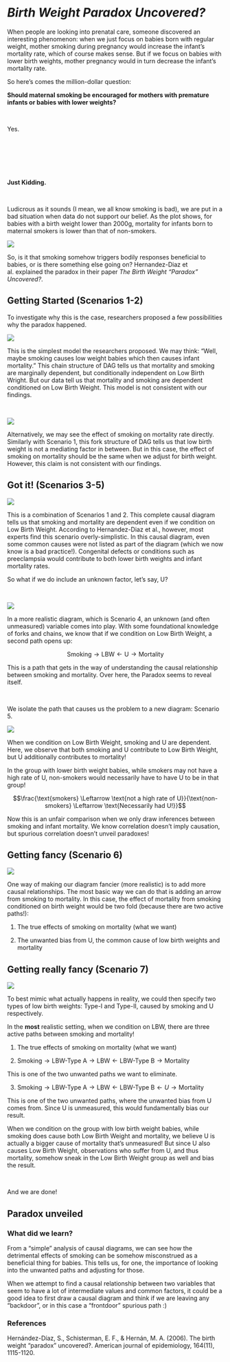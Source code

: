 # *Birth Weight Paradox Uncovered?*

When people are looking into prenatal care, someone discovered an interesting phenomenon: when we just focus on babies born with regular weight, mother smoking during pregnancy would increase the infant's mortality rate, which of course makes sense. But if we focus on babies with lower birth weights, mother pregnancy would in turn decrease the infant's mortality rate. 

So here's comes the million-dollar question: 

**Should maternal smoking be encouraged for mothers with premature infants or babies with lower weights?**

&nbsp;

Yes.

&nbsp;

&nbsp;

&nbsp;

**Just Kidding.**

&nbsp;

Ludicrous as it sounds (I mean, we all know smoking is bad), we are put in a bad situation when data do not support our belief. As the plot shows, for babies with a birth weight lower than 2000g, mortality for infants born to maternal smokers is lower than that of non-smokers. 

![](Mortality.png)

So, is it that smoking somehow triggers bodily responses beneficial to babies, or is there something else going on? Hernandez-Diaz et al. explained the paradox in their paper *The Birth Weight "Paradox" Uncovered?*.

## Getting Started (Scenarios 1-2)

To investigate why this is the case, researchers proposed a few possibilities why the paradox happened. 

![](Scenario1.png)

This is the simplest model the researchers proposed. We may think: "Well, maybe smoking causes low weight babies which then causes infant mortality." This chain structure of DAG tells us that mortality and smoking are marginally dependent, but conditionally independent on Low Birth Wright. But our data tell us that mortality and smoking are dependent conditioned on Low Birth Weight. This model is not consistent with our findings.

&nbsp;

![](Scenario2.png)

Alternatively, we may see the effect of smoking on mortality rate directly. Similarly with Scenario 1, this fork structure of DAG tells us that low birth weight is not a mediating factor in between. But in this case, the effect of smoking on mortality should be the same when we adjust for birth weight. However, this claim is not consistent with our findings.

## Got it! (Scenarios 3-5)

![](Scenario3.png)

This is a combination of Scenarios 1 and 2. This complete causal diagram tells us that smoking and mortality are dependent even if we condition on Low Birth Weight. According to Hernandez-Diaz et al., however, most experts find this scenario overly-simplistic. In this causal diagram, even some common causes were not listed as part of the diagram (which we now know is a bad practice!). Congenital defects or conditions such as preeclampsia would contribute to both lower birth weights and infant mortality rates. 

So what if we do include an unknown factor, let's say, U?

&nbsp;

![](Scenario4.png)

In a more realistic diagram, which is Scenario 4, an unknown (and often unmeasured) variable comes into play. With some foundational knowledge of forks and chains, we know that if we condition on Low Birth Weight, a second path opens up:

$$\text{Smoking} \rightarrow \text{LBW} \leftarrow \text{U} \rightarrow \text{Mortality}$$

This is a path that gets in the way of understanding the causal relationship between smoking and mortality. Over here, the Paradox seems to reveal itself.

&nbsp;

We isolate the path that causes us the problem to a new diagram: Scenario 5.

![](Scenario5.png)

When we condition on Low Birth Weight, smoking and U are dependent. Here, we observe that both smoking and U contribute to Low Birth Weight, but U additionally contributes to mortality!

In the group with lower birth weight babies, while smokers may not have a high rate of U, non-smokers would necessarily have to have U to be in that group!

$$\frac{\text{smokers} \Leftarrow \text{not a high rate of U}}{\text{non-smokers} \Leftarrow \text{Necessarily had U!}}$$

Now this is an unfair comparison when we only draw inferences between smoking and infant mortality.  We know correlation doesn't imply causation, but spurious correlation doesn’t unveil paradoxes!

## Getting fancy (Scenario 6)

![](Scenario6.png)

One way of making our diagram fancier (more realistic) is to add more causal relationships. The most basic way we can do that is adding an arrow from smoking to mortality. In this case, the effect of mortality from smoking conditioned on birth weight would be two fold (because there are two active paths!):

1. The true effects of smoking on mortality (what we want)

2. The unwanted bias from U, the common cause of low birth weights and mortality

## Getting really fancy (Scenario 7)

![](Scenario7.png)

To best mimic what actually happens in reality, we could then specify two types of low birth weights: Type-I and Type-II, caused by smoking and U respectively.

In the **most** realistic setting, when we condition on LBW, there are three active paths between smoking and mortality!

1. The true effects of smoking on mortality (what we want)

2. $\text{Smoking} \rightarrow \text{LBW-Type A} \rightarrow \text{LBW} \leftarrow \text{LBW-Type B} \rightarrow \text{Mortality}$

This is one of the two unwanted paths we want to eliminate. 

3. $\text{Smoking} \rightarrow \text{LBW-Type A} \rightarrow \text{LBW} \leftarrow \text{LBW-Type B} \leftarrow {U} \rightarrow \text{Mortality}$

This is one of the two unwanted paths, where the unwanted bias from U comes from. Since U is unmeasured, this would fundamentally bias our result.

When we condition on the group with low birth weight babies, while smoking does cause both Low Birth Weight and mortality, we believe U is actually a bigger cause of mortality that's unmeasured! But since U also causes Low Birth Weight, observations who suffer from U, and thus mortality, somehow sneak in the Low Birth Weight group as well and bias the result.

&nbsp;

And we are done!

## Paradox unveiled

### What did we learn?

From a "simple" analysis of causal diagrams, we can see how the detrimental effects of smoking can be somehow misconstrued as a beneficial thing for babies. This tells us, for one, the importance of looking into the unwanted paths and adjusting for those.

When we attempt to find a causal relationship between two variables that seem to have a lot of intermediate values and common factors, it could be a good idea to first draw a causal diagram and think if we are leaving any "backdoor", or in this case a “frontdoor” spurious path :)

### References

Hernández-Díaz, S., Schisterman, E. F., & Hernán, M. A. (2006). The birth weight “paradox” uncovered?. American journal of epidemiology, 164(11), 1115-1120.
